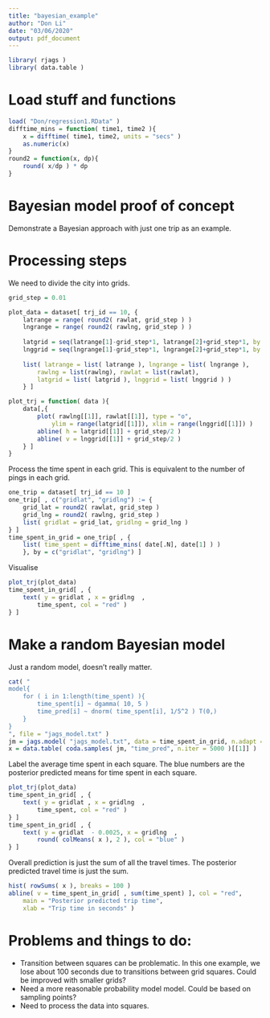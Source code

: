 ```yaml
---
title: "bayesian_example"
author: "Don Li"
date: "03/06/2020"
output: pdf_document
---
```


```r
library( rjags )
library( data.table )
```

# Load stuff and functions
```r
load( "Don/regression1.RData" )
difftime_mins = function( time1, time2 ){
    x = difftime( time1, time2, units = "secs" )
    as.numeric(x)
}
round2 = function(x, dp){
    round( x/dp ) * dp
}
```

# Bayesian model proof of concept

Demonstrate a Bayesian approach with just one trip as an example.

# Processing steps
We need to divide the city into grids.

```r
grid_step = 0.01

plot_data = dataset[ trj_id == 10, {
    latrange = range( round2( rawlat, grid_step ) )
    lngrange = range( round2( rawlng, grid_step ) )
    
    latgrid = seq(latrange[1]-grid_step*1, latrange[2]+grid_step*1, by = grid_step )
    lnggrid = seq(lngrange[1]-grid_step*1, lngrange[2]+grid_step*1, by = grid_step )
    
    list( latrange = list( latrange ), lngrange = list( lngrange ),
        rawlng = list(rawlng), rawlat = list(rawlat),
        latgrid = list( latgrid ), lnggrid = list( lnggrid ) )
    } ]

plot_trj = function( data ){
    data[,{
        plot( rawlng[[1]], rawlat[[1]], type = "o", 
            ylim = range(latgrid[[1]]), xlim = range(lnggrid[[1]]) )
        abline( h = latgrid[[1]] + grid_step/2 )
        abline( v = lnggrid[[1]] + grid_step/2 )
    } ]
}
```

Process the time spent in each grid. This is equivalent to the number of pings in each grid.
```r
one_trip = dataset[ trj_id == 10 ]
one_trip[ , c("gridlat", "gridlng") := {
    grid_lat = round2( rawlat, grid_step )
    grid_lng = round2( rawlng, grid_step )
    list( gridlat = grid_lat, gridlng = grid_lng )
} ]
time_spent_in_grid = one_trip[ , {
    list( time_spent = difftime_mins( date[.N], date[1] ) )
    }, by = c("gridlat", "gridlng") ]
```

Visualise
```r
plot_trj(plot_data)
time_spent_in_grid[ , {
    text( y = gridlat , x = gridlng  , 
        time_spent, col = "red" )
} ]
```

# Make a random Bayesian model

Just a random model, doesn't really matter.

```r
cat( "
model{
    for ( i in 1:length(time_spent) ){
        time_spent[i] ~ dgamma( 10, 5 )
        time_pred[i] ~ dnorm( time_spent[i], 1/5^2 ) T(0,)
    }
}
", file = "jags_model.txt" )
jm = jags.model( "jags_model.txt", data = time_spent_in_grid, n.adapt = 100 )
x = data.table( coda.samples( jm, "time_pred", n.iter = 5000 )[[1]] )
```

Label the average time spent in each square. The blue numbers are the posterior predicted means for time spent in each square. 
```r
plot_trj(plot_data)
time_spent_in_grid[ , {
    text( y = gridlat , x = gridlng  , 
        time_spent, col = "red" )
} ]
time_spent_in_grid[ , {
    text( y = gridlat  - 0.0025, x = gridlng  , 
        round( colMeans( x ), 2 ), col = "blue" )
} ]
```

Overall prediction is just the sum of all the travel times. The posterior predicted travel time is just the sum.
```r
hist( rowSums( x ), breaks = 100 )
abline( v = time_spent_in_grid[ , sum(time_spent) ], col = "red",
    main = "Posterior predicted trip time",
    xlab = "Trip time in seconds" )
```

# Problems and things to do:

* Transition between squares can be problematic. In this one example, we lose about 100 seconds due to transitions between grid squares. Could be improved with smaller grids?
* Need a more reasonable probability model model. Could be based on sampling points?
* Need to process the data into squares.




